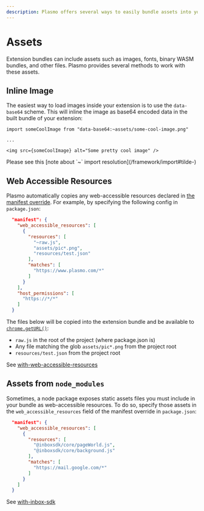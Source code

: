 ```yaml
---
description: Plasmo offers several ways to easily bundle assets into your browser extension.
---
```



# Assets

Extension bundles can include assets such as images, fonts, binary WASM bundles, and other files. Plasmo provides several methods to work with these assets.

## Inline Image

The easiest way to load images inside your extension is to use the `data-base64` scheme. This will inline the image as base64 encoded data in the built bundle of your extension:

```tsx
import someCoolImage from "data-base64:~assets/some-cool-image.png"

...

<img src={someCoolImage} alt="Some pretty cool image" />
```

<Callout emoji="📦">
  Please see this [note about `~` import resolution](/framework/import#tilde-)
</Callout>

## Web Accessible Resources

Plasmo automatically copies any web-accessible resources declared in [the manifest override](/framework/customization/manifest). For example, by specifying the following config in `package.json`:

```json
  "manifest": {
    "web_accessible_resources": [
      {
        "resources": [
          "~raw.js",
          "assets/pic*.png",
          "resources/test.json"
        ],
        "matches": [
          "https://www.plasmo.com/*"
        ]
      }
    ],
    "host_permissions": [
      "https://*/*"
    ]
  }
```

The files below will be copied into the extension bundle and be available to [`chrome.getURL()`](https://developer.chrome.com/docs/extensions/reference/runtime/#method-getURL):

- `raw.js` in the root of the project (where package.json is)
- Any file matching the glob `assets/pic*.png` from the project root
- `resources/test.json` from the project root

See [with-web-accessible-resources](https://github.com/PlasmoHQ/examples/tree/main/with-web-accessible-resources)

## Assets from `node_modules`

Sometimes, a node package exposes static assets files you must include in your bundle as web-accessible resources. To do so, specify those assets in the `web_accessible_resources` field of the manifest override in `package.json`:

```json
  "manifest": {
    "web_accessible_resources": [
      {
        "resources": [
          "@inboxsdk/core/pageWorld.js",
          "@inboxsdk/core/background.js"
        ],
        "matches": [
          "https://mail.google.com/*"
        ]
      }
    ]
  }
```

See [with-inbox-sdk](https://github.com/PlasmoHQ/examples/tree/main/with-inbox-sdk)
